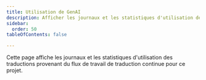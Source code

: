 ```yaml
---
title: Utilisation de GenAI
description: Afficher les journaux et les statistiques d'utilisation des traductions
sidebar:
  order: 50
tableOfContents: false

---
```



Cette page affiche les journaux et les statistiques d'utilisation des traductions provenant du flux de travail de traduction continue pour ce projet.

<TranslationUsage />
